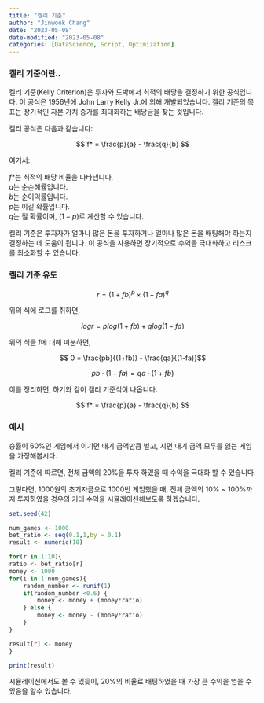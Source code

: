 ```yaml
---
title: "켈리 기준"
author: "Jinwook Chang"
date: "2023-05-08"
date-modified: "2023-05-08"
categories: [DataScience, Script, Optimization]
---
```


### 켈리 기준이란..

켈리 기준(Kelly Criterion)은 투자와 도박에서 최적의 배당을 결정하기 위한 공식입니다. 이 공식은 1956년에 John Larry Kelly Jr.에 의해 개발되었습니다. 켈리 기준의 목표는 장기적인 자본 가치 증가를 최대화하는 배당금을 찾는 것입니다.

켈리 공식은 다음과 같습니다:

$$ f* = \frac{p}{a} - \frac{q}{b} $$

여기서:

$f*$는 최적의 배당 비율을 나타냅니다.  
$a$는 순손해률입니다.  
$b$는 순이익률입니다.  
$p$는 이길 확률입니다.  
$q$는 질 확률이며, $(1 - p)$로 계산할 수 있습니다.  

켈리 기준은 투자자가 얼마나 많은 돈을 투자하거나 얼마나 많은 돈을 배팅해야 하는지 결정하는 데 도움이 됩니다. 이 공식을 사용하면 장기적으로 수익을 극대화하고 리스크를 최소화할 수 있습니다. 

### 켈리 기준 유도

$$ r = (1+fb)^p \times (1-fa)^q $$

위의 식에 로그를 취하면,

$$ logr = p log(1+fb) + q log(1 - fa) $$

위의 식을 f에 대해 미분하면,

$$ 0 = \frac{pb}{(1+fb)} - \frac{qa}{(1-fa)}$$

$$ pb \cdot (1-fa) = qa \cdot (1+fb) $$

이를 정리하면, 하기와 같이 켈리 기준식이 나옵니다.

$$ f* = \frac{p}{a} - \frac{q}{b} $$

### 예시

승률이 60%인 게임에서 이기면 내기 금액만큼 벌고, 지면 내기 금액 모두를 잃는 게임을 가정해봅시다.

켈리 기준에 따르면, 전체 금액의 20%을 투자 하였을 때 수익을 극대화 할 수 있습니다.

그렇다면, 1000원의 초기자금으로 1000번 게임했을 때, 전체 금액의 10% ~ 100%까지 투자하였을 경우의 기대 수익을 시뮬레이션해보도록 하겠습니다.


```r
set.seed(42)

num_games <- 1000
bet_ratio <- seq(0.1,1,by = 0.1)
result <- numeric(10)

for(r in 1:10){
ratio <- bet_ratio[r]
money <- 1000
for(i in 1:num_games){
    random_number <- runif(1)
    if(random_number <0.6) {
        money <- money + (money*ratio)
    } else {
        money <- money - (money*ratio)
    }
}

result[r] <- money
}

print(result)
```

시뮬레이션에서도 볼 수 있듯이, 20%의 비율로 배팅하였을 때 가장 큰 수익을 얻을 수 있음을 알수 있습니다.